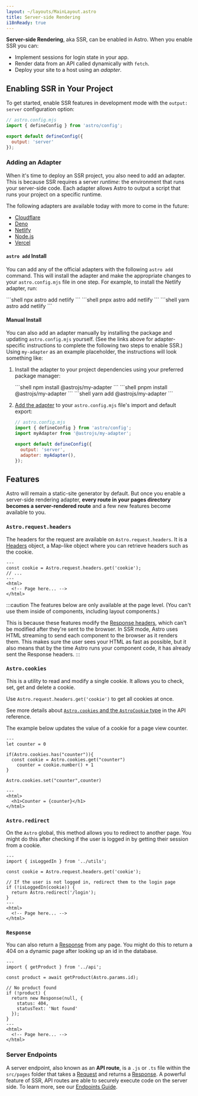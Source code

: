 ```yaml
---
layout: ~/layouts/MainLayout.astro
title: Server-side Rendering
i18nReady: true
---
```




**Server-side Rendering**, aka SSR, can be enabled in Astro. When you enable SSR you can:

- Implement sessions for login state in your app.
- Render data from an API called dynamically with `fetch`.
- Deploy your site to a host using an *adapter*.

## Enabling SSR in Your Project

To get started, enable SSR features in development mode with the `output: server` configuration option:

```js ins={5}
// astro.config.mjs
import { defineConfig } from 'astro/config';

export default defineConfig({
  output: 'server'
});
```

### Adding an Adapter

When it's time to deploy an SSR project, you also need to add an adapter. This is because SSR requires a server _runtime_: the environment that runs your server-side code. Each adapter allows Astro to output a script that runs your project on a specific runtime.

The following adapters are available today with more to come in the future:

- [Cloudflare](/en/guides/integrations-guide/cloudflare/)
- [Deno](/en/guides/integrations-guide/deno/)
- [Netlify](/en/guides/integrations-guide/netlify/)
- [Node.js](/en/guides/integrations-guide/node/)
- [Vercel](/en/guides/integrations-guide/vercel/)

#### `astro add` Install

You can add any of the official adapters with the following `astro add` command. This will install the adapter and make the appropriate changes to your `astro.config.mjs` file in one step. For example, to install the Netlify adapter, run:

<PackageManagerTabs>
  <Fragment slot="npm">
  ```shell
  npx astro add netlify
  ```
  </Fragment>
  <Fragment slot="pnpm">
  ```shell
  pnpx astro add netlify
  ```
  </Fragment>
  <Fragment slot="yarn">
  ```shell
  yarn astro add netlify
  ```
  </Fragment>
</PackageManagerTabs>

#### Manual Install

You can also add an adapter manually by installing the package and updating `astro.config.mjs` yourself. (See the links above for adapter-specific instructions to complete the following two steps to enable SSR.) Using `my-adapter` as an example placeholder, the instructions will look something like:

1. Install the adapter to your project dependencies using your preferred package manager:

   <PackageManagerTabs>
     <Fragment slot="npm">
     ```shell
     npm install @astrojs/my-adapter
     ```
     </Fragment>
     <Fragment slot="pnpm">
     ```shell
     pnpm install @astrojs/my-adapter 
     ```
     </Fragment>
     <Fragment slot="yarn">
     ```shell
     yarn add @astrojs/my-adapter
     ```
     </Fragment>
   </PackageManagerTabs>

2. [Add the adapter](/en/reference/configuration-reference/#adapter) to your `astro.config.mjs` file's import and default export:

    ```js ins={3,6-7}
    // astro.config.mjs
    import { defineConfig } from 'astro/config';
    import myAdapter from '@astrojs/my-adapter';

    export default defineConfig({
      output: 'server',
      adapter: myAdapter(),
    });
    ```

## Features

Astro will remain a static-site generator by default. But once you enable a server-side rendering adapter, **every route in your pages directory becomes a server-rendered route** and a few new features become available to you.

### `Astro.request.headers`

The headers for the request are available on `Astro.request.headers`. It is a [Headers](https://developer.mozilla.org/en-US/docs/Web/API/Headers) object, a Map-like object where you can retrieve headers such as the cookie.

```astro title="src/pages/index.astro" {2}
---
const cookie = Astro.request.headers.get('cookie');
// ...
---
<html>
  <!-- Page here... -->
</html>
```

:::caution
The features below are only available at the page level. (You can't use them inside of components, including layout components.)

This is because these features modify the [Response headers](https://developer.mozilla.org/en-US/docs/Glossary/Response_header), which can't be modified after they're sent to the browser. In SSR mode, Astro uses HTML streaming to send each component to the browser as it renders them. This makes sure the user sees your HTML as fast as possible, but it also means that by the time Astro runs your component code, it has already sent the Response headers.
:::

### `Astro.cookies`

This is a utility to read and modify a single cookie. It allows you to check, set, get and delete a cookie.

Use `Astro.request.headers.get('cookie')` to get all cookies at once.

See more details about [`Astro.cookies` and the `AstroCookie` type](/en/reference/api-reference/#astrocookies) in the API reference.

The example below updates the value of a cookie for a page view counter.

```astro title="src/pages/index.astro" {4,5,9}
---
let counter = 0

if(Astro.cookies.has("counter")){
  const cookie = Astro.cookies.get("counter")
	counter = cookie.number() + 1
}

Astro.cookies.set("counter",counter)

---
<html>
  <h1>Counter = {counter}</h1>
</html>
```

### `Astro.redirect`

On the `Astro` global, this method allows you to redirect to another page. You might do this after checking if the user is logged in by getting their session from a cookie.

```astro title="src/pages/account.astro" {8}
---
import { isLoggedIn } from '../utils';

const cookie = Astro.request.headers.get('cookie');

// If the user is not logged in, redirect them to the login page
if (!isLoggedIn(cookie)) {
  return Astro.redirect('/login');
}
---
<html>
  <!-- Page here... -->
</html>
```

### `Response`

You can also return a [Response](https://developer.mozilla.org/en-US/docs/Web/API/Response) from any page. You might do this to return a 404 on a dynamic page after looking up an id in the database.

```astro title="src/pages/[id].astro" {8-11}
---
import { getProduct } from '../api';

const product = await getProduct(Astro.params.id);

// No product found
if (!product) {
  return new Response(null, {
    status: 404,
    statusText: 'Not found'
  });
}
---
<html>
  <!-- Page here... -->
</html>
```

### Server Endpoints

A server endpoint, also known as an **API route**, is a `.js` or `.ts` file within the `src/pages` folder that takes a [Request](https://developer.mozilla.org/en-US/docs/Web/API/Request) and returns a [Response](https://developer.mozilla.org/en-US/docs/Web/API/Response). A powerful feature of SSR, API routes are able to securely execute code on the server side. To learn more, see our [Endpoints Guide](/en/core-concepts/endpoints/#server-endpoints-api-routes).
